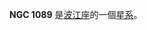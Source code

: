 {{NGCInfoBox|NGCID=NGC 1089|發現者=路易斯·斯威夫特|發現日期=1886年9月29日|其他編號=MCG -3-8-20,NPM1G -15.0147|曆元=J2000.0|赤經=46分10秒
|赤緯=-15°4'25"|星座=波江座|星體=星系|星等=13.6|表面亮度=13.3|藍等=14.6}}

'''NGC 1089''' 是[[波江座|波江座]]的一個[[星系|星系]]。

{{NGCReference|1089}}
{{Catalogs|NGC=1089}}